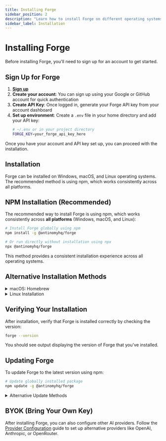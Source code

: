```yaml
---
title: Installing Forge
sidebar_position: 2
description: "Learn how to install Forge on different operating systems."
sidebar_label: Installation
---
```


# Installing Forge

Before installing Forge, you'll need to sign up for an account to get started.

## Sign Up for Forge

1. [**Sign up**](https://app.antinomy.ai/app/)
2. **Create your account**: You can sign up using your Google or GitHub account for quick authentication
3. **Create API Key**: Once logged in, generate your Forge API key from your account dashboard
4. **Set up environment**: Create a `.env` file in your home directory and add your API key:
   ```bash
   # ~/.env or in your project directory
   FORGE_KEY=your_forge_api_key_here
   ```

Once you have your account and API key set up, you can proceed with the installation.

## Installation

Forge can be installed on Windows, macOS, and Linux operating systems. The recommended method is using npm, which works consistently across all platforms.

## NPM Installation (Recommended)

The recommended way to install Forge is using npm, which works consistently across **all platforms** (Windows, macOS, and Linux):

```bash
# Install Forge globally using npm
npm install -g @antinomyhq/forge

# Or run directly without installation using npx
npx @antinomyhq/forge
```

This method provides a consistent installation experience across all operating systems.

## Alternative Installation Methods

<details>
<summary>macOS: Homebrew</summary>

Using Homebrew (macOS package manager):

```bash
# Add Code-Forge's package repository to Homebrew
brew tap antinomyhq/code-forge

# Install Code-Forge
brew install code-forge
```

If you don't have Homebrew installed, you can install it by following the instructions at [brew.sh](https://brew.sh/).

</details>

<details>
<summary>Linux Installation</summary>

Choose either of these methods to install Forge on Linux:

#### Using curl

```bash
curl -L https://raw.githubusercontent.com/antinomyhq/forge/main/install.sh | bash
```

#### Using wget

```bash
wget -qO- https://raw.githubusercontent.com/antinomyhq/forge/main/install.sh | bash
```

</details>

## Verifying Your Installation

After installation, verify that Forge is installed correctly by checking the version:

```bash
forge --version
```

You should see output displaying the version of Forge that you've installed.

## Updating Forge

To update Forge to the latest version using npm:

```bash
# Update globally installed package
npm update -g @antinomyhq/forge
```

<details>
<summary>Alternative Update Methods</summary>

### macOS: Homebrew

```bash
brew upgrade code-forge
```

### Linux

Run the same installation command again to get the latest version:

```bash
curl -L https://raw.githubusercontent.com/antinomyhq/forge/main/install.sh | bash
```

</details>

## BYOK (Bring Your Own Key)

After installing Forge, you can also configure other AI providers. Follow the [Provider Configuration](../quick-setup) guide to set up alternative providers like OpenAI, Anthropic, or OpenRouter.

<!-- Note: This page focuses specifically on installation. Environment setup is covered in the Quick Setup guide. -->
